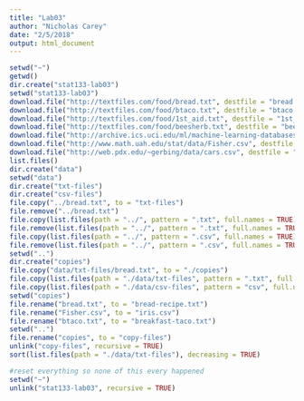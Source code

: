 ```yaml
---
title: "Lab03"
author: "Nicholas Carey"
date: "2/5/2018"
output: html_document
---
```

```r
setwd("~")
getwd()
dir.create("stat133-lab03")
setwd("stat133-lab03")
download.file("http://textfiles.com/food/bread.txt", destfile = "bread.txt")
download.file("http://textfiles.com/food/btaco.txt", destfile = "btaco.txt")
download.file("http://textfiles.com/food/1st_aid.txt", destfile = "1st_aid.txt")
download.file("http://textfiles.com/food/beesherb.txt", destfile = "beesherb.txt")
download.file("http://archive.ics.uci.edu/ml/machine-learning-databases/forest-fires/forestfires.csv", destfile = "forestfires.csv")
download.file("http://www.math.uah.edu/stat/data/Fisher.csv", destfile = "Fisher.csv")
download.file("http://web.pdx.edu/~gerbing/data/cars.csv", destfile = "cars.csv")
list.files()
dir.create("data")
setwd("data")
dir.create("txt-files")
dir.create("csv-files")
file.copy("../bread.txt", to = "txt-files")
file.remove("../bread.txt")
file.copy(list.files(path = "../", pattern = ".txt", full.names = TRUE), to = "./txt-files")
file.remove(list.files(path = "../", pattern = ".txt", full.names = TRUE))
file.copy(list.files(path = "../", pattern = ".csv", full.names = TRUE), to = "./csv-files")
file.remove(list.files(path = "../", pattern = ".csv", full.names = TRUE))
setwd("..")
dir.create("copies")
file.copy("data/txt-files/bread.txt", to = "./copies")
file.copy(list.files(path = "./data/txt-files", pattern = ".txt", full.names = TRUE), to = "./copies")
file.copy(list.files(path = "./data/csv-files", pattern = "csv", full.names = TRUE), to = "./copies")
setwd("copies")
file.rename("bread.txt", to = "bread-recipe.txt")
file.rename("Fisher.csv", to = "iris.csv")
file.rename("btaco.txt", to = "breakfast-taco.txt")
setwd("..")
file.rename("copies", to = "copy-files")
unlink("copy-files", recursive = TRUE)
sort(list.files(path = "./data/txt-files"), decreasing = TRUE)

#reset everything so none of this every happened
setwd("~")
unlink("stat133-lab03", recursive = TRUE)
```